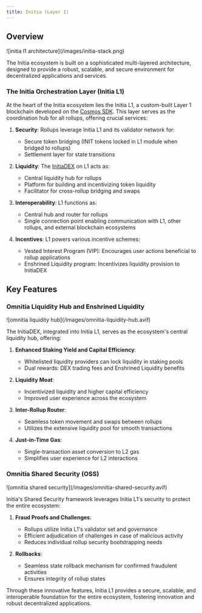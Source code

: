 ```yaml
---
title: Initia (Layer 1)
---
```


## Overview

<Frame type="glass" caption="Initia Tech Stack">
    ![initia l1 architecture](/images/initia-stack.png)
</Frame>

The Initia ecosystem is built on a sophisticated multi-layered architecture, designed to provide a robust, scalable, and secure environment for decentralized applications and services.

### The Initia Orchestration Layer (Initia L1)

At the heart of the Initia ecosystem lies the Initia L1, a custom-built Layer 1 blockchain developed on the [Cosmos SDK](https://docs.cosmos.network). This layer serves as the coordination hub for all rollups, offering crucial services:

1. **Security**: Rollups leverage Initia L1 and its validator network for:
    - Secure token bridging (INIT tokens locked in L1 module when bridged to rollups)
    - Settlement layer for state transitions

2. **Liquidity**: The [InitiaDEX](/home/core-concepts/initiadex) on L1 acts as:
    - Central liquidity hub for rollups
    - Platform for building and incentivizing token liquidity
    - Facilitator for cross-rollup bridging and swaps

3. **Interoperability**: L1 functions as:
    - Central hub and router for rollups
    - Single connection point enabling communication with L1, other rollups, and external blockchain ecosystems

4. **Incentives**: L1 powers various incentive schemes:
    - Vested Interest Program (VIP): Encourages user actions beneficial to rollup applications
    - Enshrined Liquidity program: Incentivizes liquidity provision to InitiaDEX

## Key Features

### Omnitia Liquidity Hub and Enshrined Liquidity

<Frame type="glass" caption="Omnitia Liquidity Hub and Enshrined Liquidity">
    ![omnitia liquidity hub](/images/omnitia-liquidity-hub.avif)
</Frame>

The InitiaDEX, integrated into Initia L1, serves as the ecosystem's central liquidity hub, offering:

1. **Enhanced Staking Yield and Capital Efficiency**:
    - Whitelisted liquidity providers can lock liquidity in staking pools
    - Dual rewards: DEX trading fees and Enshrined Liquidity benefits

2. **Liquidity Moat**:
    - Incentivized liquidity and higher capital efficiency
    - Improved user experience across the ecosystem

3. **Inter-Rollup Router**:
    - Seamless token movement and swaps between rollups
    - Utilizes the extensive liquidity pool for smooth transactions

4. **Just-in-Time Gas**:
    - Single-transaction asset conversion to L2 gas
    - Simplifies user experience for L2 interactions

### Omnitia Shared Security (OSS)

<Frame type="glass" caption="Omnitia Shared Security">
    ![omnitia shared security](/images/omnitia-shared-security.avif)
</Frame>

Initia's Shared Security framework leverages Initia L1's security to protect the entire ecosystem:

1. **Fraud Proofs and Challenges**:
    - Rollups utilize Initia L1's validator set and governance
    - Efficient adjudication of challenges in case of malicious activity
    - Reduces individual rollup security bootstrapping needs

2. **Rollbacks**:
    - Seamless state rollback mechanism for confirmed fraudulent activities
    - Ensures integrity of rollup states

Through these innovative features, Initia L1 provides a secure, scalable, and interoperable foundation for the entire ecosystem, fostering innovation and robust decentralized applications.
